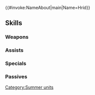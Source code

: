 {{#invoke:NameAbout|main|Name=Hríd}}{{HeroPage Tabs}}
{{Hero Infobox
|Name=Hríd
|Title=Island Ice Prince
|WeaponType=Blue Lance
|MoveType=Cavalry
|Origin=Fire Emblem Heroes
|Gender=Male
|actorEN=Mark P. Whitten
|actorJP=松岡禎丞
|artist=argon
|artist-extra=Trys Inc.
|additionDate=June 17, 2024
|releaseDate=June 17, 2024
|cv1=0
|cv2=200300
|TagID=水着フリーズ
|InternalID=1110
|Properties=special,hat
|description=Prince of Nifl, Kingdom of Ice, and Fjorm's older brother. Having his first taste of tropical leisure time.
}}
{{Stats Page
|Lv1HP=18|Lv1ATK=8|Lv1SPD=5|Lv1DEF=14|Lv1RES=7
|GRHP=50|GRATK=90|GRSPD=50|GRDEF=75|GRRES=40
}}
==Skills==
===Weapons===
{{Weapons Table
|weapon1=Iron Lance
|weapon1Default=1
|weapon1Unlock=1
|weapon2=Steel Lance
|weapon2Default=2
|weapon2Unlock=2
|weapon3=Silver Lance
|weapon3Default=4
|weapon3Unlock=3
|weapon4=Prince's Lance
|weapon4Default=5
|weapon4Unlock=5
}}
===Assists===
{{Assists Table}}
===Specials===
{{Specials Table
|special1=Glowing Ember
|special1Default=4
|special1Unlock=3
|special2=Bonfire
|special2Unlock=4
}}
===Passives===
{{Passives Table
|passiveB1=Ice Prince's Seal
|passiveB1Unlock=5
|passiveC1=Odd Def Wave 1
|passiveC2=Odd Def Wave 2
|passiveC3=Odd Def Wave 3
|passiveC4=Odd Def Wave 4
|passiveC1Unlock=2
|passiveC2Unlock=3
|passiveC3Unlock=4
|passiveC4Unlock=5
}}
{{Heroes Navbox}}
[[Category:Summer units]]